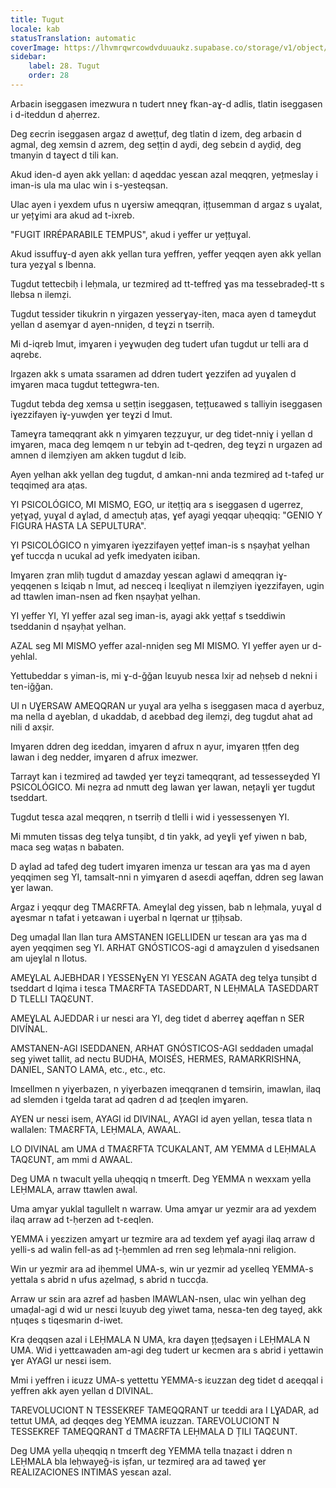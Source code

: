 ```yaml
---
title: Tugut
locale: kab
statusTranslation: automatic
coverImage: https://lhvmrqwrcowdvduuaukz.supabase.co/storage/v1/object/public/strapi-uploads/small_cover-educacion-fundamental.webp-2d51a7828a2b1309555be27f7e2a61a0.webp
sidebar:
    label: 28. Tugut
    order: 28
---
```

Arbaɛin iseggasen imezwura n tudert nneɣ fkan-aɣ-d adlis, tlatin iseggasen i d-iteddun d aḥerrez.

Deg ɛecrin iseggasen argaz d aweṭṭuf, deg tlatin d izem, deg arbaɛin d agmal, deg xemsin d azrem, deg seṭṭin d aydi, deg sebɛin d ayḍiḍ, deg tmanyin d taɣect d tili kan.

Akud iden-d ayen akk yellan: d aqeddac yesɛan azal meqqren, yețmeslay i iman-is ula ma ulac win i s-yesteqsan.

Ulac ayen i yexdem ufus n uɣersiw ameqqran, ițțusemman d argaz s uɣalat, ur yețɣimi ara akud ad t-ixreb.

"FUGIT IRRÉPARABILE TEMPUS", akud i yeffer ur yețțuɣal.

Akud issuffuɣ-d ayen akk yellan tura yeffren, yeffer yeqqen ayen akk yellan tura yeẓɣal s lbenna.

Tugdut tettecbiḥ i leḥmala, ur tezmireḍ ad tt-teffreḍ ɣas ma tessebradeḍ-tt s llebsa n ilemẓi.

Tugdut tessider tikukrin n yirgazen yesserɣay-iten, maca ayen d tameɣdut yellan d asemɣar d ayen-nniḍen, d teɣzi n tserriḥ.

Mi d-iqreb lmut, imɣaren i yeɣwuḍen deg tudert ufan tugdut ur telli ara d aqrebɛ.

Irgazen akk s umata ssaramen ad ddren tudert ɣezzifen ad yuɣalen d imɣaren maca tugdut tettegwra-ten.

Tugdut tebda deg xemsa u seṭṭin iseggasen, tețțuɛawed s talliyin iseggasen iɣezzifayen iɣ-yuwḍen ɣer teɣzi d lmut.

Tameɣra tameqqrant akk n yimɣaren teẓẓuɣur, ur deg tidet-nniɣ i yellan d imɣaren, maca deg lemqem n ur tebɣin ad t-qedren, deg teɣzi n urgazen ad amnen d ilemẓiyen am akken tugdut d lɛib.

Ayen yelhan akk yellan deg tugdut, d amkan-nni anda tezmireḍ ad t-tafeḍ ur teqqimeḍ ara aṭas.

YI PSICOLÓGICO, MI MISMO, EGO, ur iteṭṭiq ara s iseggasen d ugerrez, yețɣaḍ, yuɣal d aɣlad, d amecṭuḥ aṭas, ɣef ayagi yeqqar uḥeqqiq: "GENIO Y FIGURA HASTA LA SEPULTURA".

YI PSICOLÓGICO n yimɣaren iɣezzifayen yeṭṭef iman-is s nṣayḥat yelhan ɣef tuccḍa n ucukal ad yefk imedyaten iɛiban.

Imɣaren ẓran mliḥ tugdut d amazday yesɛan aglawi d ameqqran iɣ-yeqqenen s lɛiqab n lmut, ad neɛceq i lɛeqliyat n ilemẓiyen iɣezzifayen, ugin ad ttawlen iman-nsen ad fken nṣayḥat yelhan.

YI yeffer YI, YI yeffer azal seg iman-is, ayagi akk yeṭṭaf s tseddiwin tseddanin d nṣayḥat yelhan.

AZAL seg MI MISMO yeffer azal-nniḍen seg MI MISMO. YI yeffer ayen ur d-yehlal.

Yettubeddar s yiman-is, mi ɣ-d-ǧǧan lɛuyub nesɛa lxiṛ ad neḥseb d nekni i ten-iǧǧan.

Ul n UƔERSAW AMEQQRAN ur yuɣal ara yelha s iseggasen maca d aɣerbuz, ma nella d aɣeblan, d ukaddab, d aɛebbad deg ilemẓi, deg tugdut ahat ad nili d axṣir.

Imɣaren ddren deg iɛeddan, imɣaren d afrux n ayur, imɣaren ṭṭfen deg lawan i deg nedder, imɣaren d afrux imezwer.

Tarrayt kan i tezmireḍ ad tawḍeḍ ɣer teɣzi tameqqrant, ad tessesseɣdeḍ YI PSICOLÓGICO. Mi neẓra ad nmutt deg lawan ɣer lawan, nețaɣli ɣer tugdut tseddart.

Tugdut tesɛa azal meqqren, n tserriḥ d tlelli i wid i yessessenɣen YI.

Mi mmuten tissas deg telɣa tunṣibt, d tin yakk, ad yeɣli ɣef yiwen n bab, maca seg waṭas n babaten.

D aɣlad ad tafeḍ deg tudert imɣaren imenza ur tesɛan ara ɣas ma d ayen yeqqimen seg YI, tamsalt-nni n yimɣaren d aseɛdi aqeffan, ddren seg lawan ɣer lawan.

Argaz i yeqqur deg TMAƐRFTA. Ameɣlal deg yissen, bab n leḥmala, yuɣal d aɣesmar n tafat i yetɛawan i uɣerbal n lqernat ur țțiḥsab.

Deg umaḍal llan llan tura AMSTANEN IGELLIDEN ur tesɛan ara ɣas ma d ayen yeqqimen seg YI. ARHAT GNÓSTICOS-agi d amaɣzulen d yisedsanen am ujeɣlal n llotus.

AMEƔLAL AJEBHDAR I YESSENɣEN YI YESƐAN AGATA deg telɣa tunṣibt d tseddart d lqima i tesɛa TMAƐRFTA TASEDDART, N LEḤMALA TASEDDART D TLELLI TAQƐUNT.

AMEƔLAL AJEDDAR i ur nesɛi ara YI, deg tidet d aberreɣ aqeffan n SER DIVÍNAL.

AMSTANEN-AGI ISEDDANEN, ARHAT GNÓSTICOS-AGI seddaden umaḍal seg yiwet tallit, ad nectu BUDHA, MOISÉS, HERMES, RAMARKRISHNA, DANIEL, SANTO LAMA, etc., etc., etc.

Imɛellmen n yiɣerbazen, n yiɣerbazen imeqqranen d temsirin, imawlan, ilaq ad slemden i tgelda tarat ad qadren d ad țɛeqlen imɣaren.

AYEN ur nesɛi isem, AYAGI id DIVINAL, AYAGI id ayen yellan, tesɛa tlata n wallalen: TMAƐRFTA, LEḤMALA, AWAAL.

LO DIVINAL am UMA d TMAƐRFTA TCUKALANT, AM YEMMA d LEḤMALA TAQƐUNT, am mmi d AWAAL.

Deg UMA n twacult yella uḥeqqiq n tmɛerft. Deg YEMMA n wexxam yella LEḤMALA, arraw ttawlen awal.

Uma amɣar yuklal tagullelt n warraw. Uma amɣar ur yezmir ara ad yexdem ilaq arraw ad t-ḥerzen ad t-ɛeqlen.

YEMMA i yeɛzizen amɣart ur tezmire ara ad texdem ɣef ayagi ilaq arraw d yelli-s ad walin fell-as ad ț-ḥemmlen ad rren seg leḥmala-nni religion.

Win ur yezmir ara ad iḥemmel UMA-s, win ur yezmir ad yɛelleq YEMMA-s yettala s abrid n ufus aẓelmaḍ, s abrid n tuccḍa.

Arraw ur sɛin ara azref ad ḥasben IMAWLAN-nsen, ulac win yelhan deg umaḍal-agi d wid ur nesɛi lɛuyub deg yiwet tama, nesɛa-ten deg tayeḍ, akk nțuqes s tiqesmarin d-iwet.

Kra ḍeqqsen azal i LEḤMALA N UMA, kra daɣen țțeḍsaɣen i LEḤMALA N UMA. Wid i yettɛawaden am-agi deg tudert ur kecmen ara s abrid i yettawin ɣer AYAGI ur nesɛi isem.

Mmi i yeffren i iɛuzz UMA-s yettettu YEMMA-s iɛuzzan deg tidet d aɛeqqal i yeffren akk ayen yellan d DIVINAL.

TAREVOLUCIONT N TESSEKREF TAMEQQRANT ur tɛeddi ara I LƔADAR, ad tettut UMA, ad ḍeqqes deg YEMMA iɛuzzan. TAREVOLUCIONT N TESSEKREF TAMEQQRANT d TMAƐRFTA LEḤMALA D ȚILI TAQƐUNT.

Deg UMA yella uḥeqqiq n tmɛerft deg YEMMA tella tnaẓaɛt i ddren n LEḤMALA bla leḥwayeǧ-is iṣfan, ur tezmireḍ ara ad taweḍ ɣer REALIZACIONES INTIMAS yesɛan azal.

